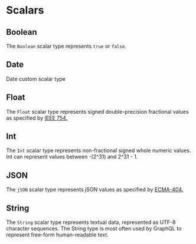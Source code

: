 
<HeroPattern />

# Scalars

## Boolean
The `Boolean` scalar type represents `true` or `false`.

## Date
Date custom scalar type

## Float
The `Float` scalar type represents signed double-precision fractional values as specified by [IEEE 754.](https://en.wikipedia.org/wiki/IEEE_754)

## Int
The `Int` scalar type represents non-fractional signed whole numeric values. Int can represent values between -(2^31) and 2^31 - 1.

## JSON
The `jSON` scalar type represents jSON values as specified by [ECMA-404.](https://ecma-international.org/publications/files/ECMA-ST/ECMA-404.pdf)

## String
The `String` scalar type represents textual data, represented as UTF-8 character sequences. The String type is most often used by GraphQL to represent free-form human-readable text.